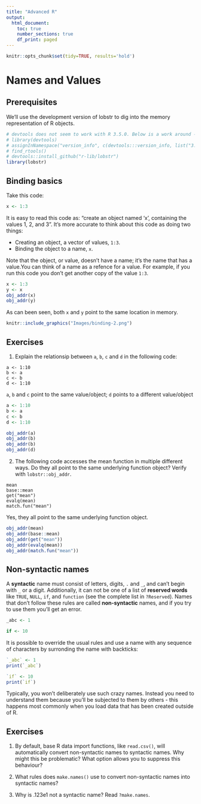```yaml
---
title: "Advanced R"
output:
  html_document:
    toc: true
    number_sections: true
    df_print: paged
---
```


```r
knitr::opts_chunk$set(tidy=TRUE, results='hold')
```

# Names and Values
## Prerequisites
We'll use the development version of lobstr to dig into the memory representation of R objects.

```r
# devtools does not seem to work with R 3.5.0. Below is a work around - see https://github.com/r-lib/devtools/issues/1772
# library(devtools)
# assignInNamespace("version_info", c(devtools:::version_info, list("3.5" = list(version_min = "3.3.0", version_max = "99.99.99", path = "bin"))), "devtools")
# find_rtools()
# devtools::install_github("r-lib/lobstr")
library(lobstr)
```

## Binding basics
Take this code:
```r
x <- 1:3
```
It is easy to read this code as: "create an object named 'x', containing the values 1, 2, and 3".
It's more accurate to think about this code as doing two things:

* Creating an object, a vector of values, `1:3`.
* Binding the object to a name, `x`.

Note that the object, or value, doesn't have a name; it's the name that has a value.You can think  of a name as a refence for a value.
For example, if you run this code you don't get another copy of the value `1:3`.

```r
x <- 1:3
y <- x
obj_addr(x)
obj_addr(y)
```

As can been seen, both `x` and `y` point to the same location in memory.

```r
knitr::include_graphics("Images/binding-2.png")
```

## Exercises
1. Explain the relationsip between `a`, `b`, `c` and `d` in the following code:
```
a <- 1:10
b <- a
c <- b
d <- 1:10
```

`a`, `b` and `c` point to the same value/object; `d` points to a different value/object
```r
a <- 1:10
b <- a
c <- b
d <- 1:10
```

```r
obj_addr(a)
obj_addr(b)
obj_addr(b)
obj_addr(d)
```

2. The following code accesses the mean function in multiple different ways. Do they all point to the same underlying function object? Verify with `lobstr::obj_addr`.
```
mean
base::mean
get("mean")
evalq(mean)
match.fun("mean")
```

Yes, they all point to the same underlying function object.
```r
obj_addr(mean)
obj_addr(base::mean)
obj_addr(get("mean"))
obj_addr(evalq(mean))
obj_addr(match.fun("mean"))
```

## Non-syntactic names
A **syntactic** name must consist of letters, digits, `.` and `_`, and can't begin with `_` or a digit. Additionally, it can not be one of a list of  **reserved words** like `TRUE`, `NULL`, `if`, and `function` (see the complete list in `?Reserved`). Names that don't follow these rules are called **non-syntactic** names, and if you try to use them you'll get an error.

```r
_abc <- 1
```

```r
if <- 10
```

It is possible to override the usual rules and use a name with any sequence of characters by surronding the name with backticks:

```r
`_abc` <- 1
print(`_abc`)

`if` <- 10
print(`if`)
```

Typically, you won't deliberately use such crazy names. Instead you need to understand them because you'll be subjected to them by others - this happens most commonly when you load data that has been created outside of R.

## Exercises
1. By default, base R data import functions, like `read.csv()`, will automatically convert non-syntactic names to syntactic names. Why might this be problematic? What option allows you to suppress this behaviour?

2. What rules does `make.names()` use to convert non-syntactic names into syntactic names?

3. Why is .123e1 not a syntactic name? Read `?make.names`.


